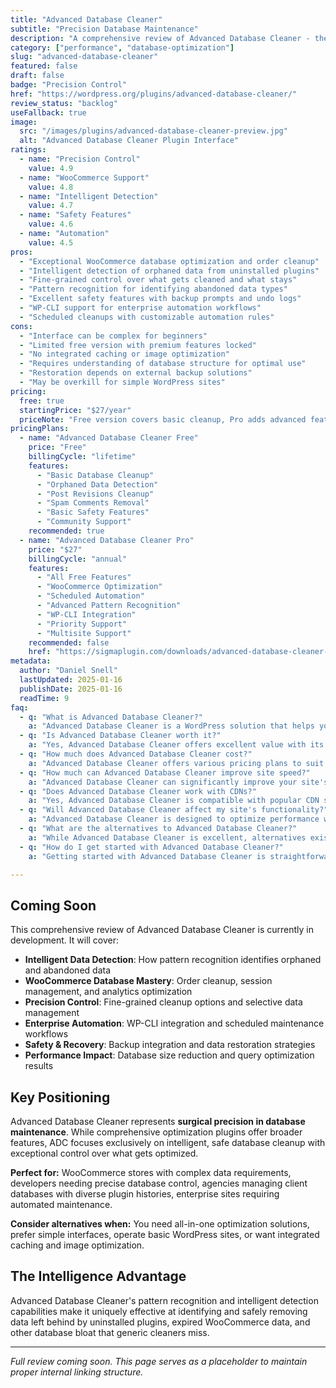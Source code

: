 ```yaml
---
title: "Advanced Database Cleaner"
subtitle: "Precision Database Maintenance"
description: "A comprehensive review of Advanced Database Cleaner - the specialized WordPress plugin for intelligent database cleanup, orphaned data removal, and fine-grained WooCommerce database optimization."
category: ["performance", "database-optimization"]
slug: "advanced-database-cleaner"
featured: false
draft: false
badge: "Precision Control"
href: "https://wordpress.org/plugins/advanced-database-cleaner/"
review_status: "backlog"
useFallback: true
image:
  src: "/images/plugins/advanced-database-cleaner-preview.jpg"
  alt: "Advanced Database Cleaner Plugin Interface"
ratings:
  - name: "Precision Control"
    value: 4.9
  - name: "WooCommerce Support"
    value: 4.8
  - name: "Intelligent Detection"
    value: 4.7
  - name: "Safety Features"
    value: 4.6
  - name: "Automation"
    value: 4.5
pros:
  - "Exceptional WooCommerce database optimization and order cleanup"
  - "Intelligent detection of orphaned data from uninstalled plugins"
  - "Fine-grained control over what gets cleaned and what stays"
  - "Pattern recognition for identifying abandoned data types"
  - "Excellent safety features with backup prompts and undo logs"
  - "WP-CLI support for enterprise automation workflows"
  - "Scheduled cleanups with customizable automation rules"
cons:
  - "Interface can be complex for beginners"
  - "Limited free version with premium features locked"
  - "No integrated caching or image optimization"
  - "Requires understanding of database structure for optimal use"
  - "Restoration depends on external backup solutions"
  - "May be overkill for simple WordPress sites"
pricing:
  free: true
  startingPrice: "$27/year"
  priceNote: "Free version covers basic cleanup, Pro adds advanced features and automation"
pricingPlans:
  - name: "Advanced Database Cleaner Free"
    price: "Free"
    billingCycle: "lifetime"
    features:
      - "Basic Database Cleanup"
      - "Orphaned Data Detection"
      - "Post Revisions Cleanup"
      - "Spam Comments Removal"
      - "Basic Safety Features"
      - "Community Support"
    recommended: true
  - name: "Advanced Database Cleaner Pro"
    price: "$27"
    billingCycle: "annual"
    features:
      - "All Free Features"
      - "WooCommerce Optimization"
      - "Scheduled Automation"
      - "Advanced Pattern Recognition"
      - "WP-CLI Integration"
      - "Priority Support"
      - "Multisite Support"
    recommended: false
    href: "https://sigmaplugin.com/downloads/advanced-database-cleaner-pro/"
metadata:
  author: "Daniel Snell"
  lastUpdated: 2025-01-16
  publishDate: 2025-01-16
  readTime: 9
faq:
  - q: "What is Advanced Database Cleaner?"
    a: "Advanced Database Cleaner is a WordPress solution that helps you build and optimize your website with powerful features and excellent performance."
  - q: "Is Advanced Database Cleaner worth it?"
    a: "Yes, Advanced Database Cleaner offers excellent value with its comprehensive feature set, regular updates, and reliable support. It's a solid investment for serious WordPress users."
  - q: "How much does Advanced Database Cleaner cost?"
    a: "Advanced Database Cleaner offers various pricing plans to suit different needs. Check their official website for current pricing and special offers."
  - q: "How much can Advanced Database Cleaner improve site speed?"
    a: "Advanced Database Cleaner can significantly improve your site's loading speed through various optimization techniques including caching, minification, and lazy loading."
  - q: "Does Advanced Database Cleaner work with CDNs?"
    a: "Yes, Advanced Database Cleaner is compatible with popular CDN services to further enhance your site's performance globally."
  - q: "Will Advanced Database Cleaner affect my site's functionality?"
    a: "Advanced Database Cleaner is designed to optimize performance without breaking functionality, with safe mode options and compatibility checks."
  - q: "What are the alternatives to Advanced Database Cleaner?"
    a: "While Advanced Database Cleaner is excellent, alternatives exist depending on your specific needs. Consider your requirements for features, budget, and ease of use when comparing options."
  - q: "How do I get started with Advanced Database Cleaner?"
    a: "Getting started with Advanced Database Cleaner is straightforward. Visit their official website, choose a plan that fits your needs, and follow their setup documentation or tutorials."

---
```


## Coming Soon

This comprehensive review of Advanced Database Cleaner is currently in development. It will cover:

- **Intelligent Data Detection**: How pattern recognition identifies orphaned and abandoned data
- **WooCommerce Database Mastery**: Order cleanup, session management, and analytics optimization
- **Precision Control**: Fine-grained cleanup options and selective data management
- **Enterprise Automation**: WP-CLI integration and scheduled maintenance workflows
- **Safety & Recovery**: Backup integration and data restoration strategies
- **Performance Impact**: Database size reduction and query optimization results

## Key Positioning

Advanced Database Cleaner represents **surgical precision in database maintenance**. While comprehensive optimization plugins offer broader features, ADC focuses exclusively on intelligent, safe database cleanup with exceptional control over what gets optimized.

**Perfect for:** WooCommerce stores with complex data requirements, developers needing precise database control, agencies managing client databases with diverse plugin histories, enterprise sites requiring automated maintenance.

**Consider alternatives when:** You need all-in-one optimization solutions, prefer simple interfaces, operate basic WordPress sites, or want integrated caching and image optimization.

## The Intelligence Advantage

Advanced Database Cleaner's pattern recognition and intelligent detection capabilities make it uniquely effective at identifying and safely removing data left behind by uninstalled plugins, expired WooCommerce data, and other database bloat that generic cleaners miss.

---

*Full review coming soon. This page serves as a placeholder to maintain proper internal linking structure.*